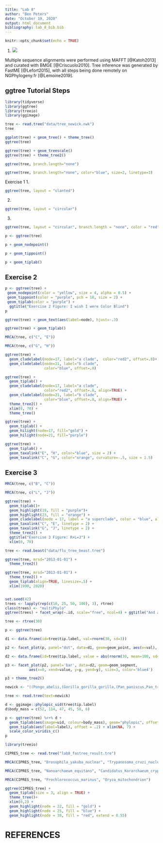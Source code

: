 ---
title: "Lab 8"
author: "Ben Peters"
date: "October 19, 2020"
output: html_document
bibliography: lab_8_bib.bib
---

```{r setup, include=FALSE}
knitr::opts_chunk$set(echo = TRUE)
```

1. ![](images/Tree_image.svg)

Multiple sequence alignments were performed using MAFFT [@Katoh2013] and curated with BMGE [@Criscuolo2010]. Tree inference was generated by FastME [@Lefort2015], with all steps being done remotely on NGPhylogeny.fr [@Lemoine2019].

## ggtree Tutorial Steps
```{r}
library(tidyverse)
library(ggtree)
library(treeio)
library(ggimage)
```

```{r}
tree <- read.tree("data/tree_newick.nwk")
tree
```

```{r}
ggplot(tree) + geom_tree() + theme_tree()
ggtree(tree)
```
```{r}
ggtree(tree) + geom_treescale()
ggtree(tree) + theme_tree2()
```
```{r}
ggtree(tree, branch.length="none")
```
```{r}
ggtree(tree, branch.length="none", color="blue", size=2, linetype=3)
```

Exercise 1
1.
```{r}
ggtree(tree, layout = "slanted")
```
2.
```{r}
ggtree(tree, layout = "circular")
```
3.
```{r}
ggtree(tree, layout = "circular", branch.length = "none", color = "red", size = 3)
```

```{r}
p <- ggtree(tree)

p + geom_nodepoint()

p + geom_tippoint()

p + geom_tiplab()
```

## Exercise 2
```{r}
p <- ggtree(tree) +
 geom_nodepoint(color = "yellow", size = 4, alpha = 0.5) +
 geom_tippoint(color = "purple", pch = 18, size = 2) +
 geom_tiplab(color = "purple") +
  ggtitle("Exercise 2 Figure: I wish I were Color Blind")
p
```

```{r}
ggtree(tree) + geom_text(aes(label=node), hjust=-.3)
```
```{r}
ggtree(tree) + geom_tiplab()
```

```{r}
MRCA(tree, c("C", "E"))
```
```{r}
MRCA(tree, c("G", "H"))
```

```{r}
ggtree(tree) + 
  geom_cladelabel(node=17, label="a clade",  color="red2", offset=.8)+ 
  geom_cladelabel(node=21, label="b clade", 
                  color="blue", offset=.8)
```
```{r}
ggtree(tree) + 
  geom_tiplab() + 
  geom_cladelabel(node=17, label="a clade", 
                  color="red2", offset=.8, align=TRUE) + 
  geom_cladelabel(node=21, label="b clade", 
                  color="blue", offset=.8, align=TRUE) + 
  theme_tree2() + 
  xlim(0, 70) + 
  theme_tree()
```
```{r}
ggtree(tree) + 
  geom_tiplab() + 
  geom_hilight(node=17, fill="gold") + 
  geom_hilight(node=21, fill="purple")
```
```{r}
ggtree(tree) + 
  geom_tiplab() + 
  geom_taxalink("E", "H", color="blue", size = 2) +
  geom_taxalink("C", "G", color="orange", curvature=-.5, size = 1.5)
```

## Exercise 3

```{r}
MRCA(tree, c("B", "C"))
```
```{r}
MRCA(tree, c("L", "J"))
```
```{r}
ggtree(tree) +
  geom_tiplab()+
  geom_highlight(19, fill = "purple")+
  geom_highlight(23, fill = "orange") +
  geom_cladelabel(node = 17, label = "a superclade", color = "blue", align = TRUE) +
  geom_taxalink("C", "E", linetype = 2) +
  geom_taxalink("G", "J", linetype = 2) +
  theme_tree2() +
  ggtitle("Exercise 3 Figure: R+L=J") +
  xlim(0, 70)
```


```{r}
tree <- read.beast("data/flu_tree_beast.tree")

ggtree(tree, mrsd="2013-01-01") + 
  theme_tree2() 

ggtree(tree, mrsd="2013-01-01") + 
  theme_tree2() + 
  geom_tiplab(align=TRUE, linesize=.5) + 
  xlim(1990, 2020) 
```

```{r}

```

```{r}
set.seed(42)
trees <- lapply(rep(c(10, 25, 50, 100), 3), rtree)
class(trees) <- "multiPhylo"
ggtree(trees) + facet_wrap(~.id, scale="free", ncol=4) + ggtitle("And another and another and another")
```

```{r}
tree <- rtree(30)

p <- ggtree(tree)

d1 <- data.frame(id=tree$tip.label, val=rnorm(30, sd=3))

p2 <- facet_plot(p, panel="dot", data=d1, geom=geom_point, aes(x=val), color='red3')

d2 <- data.frame(id=tree$tip.label, value = abs(rnorm(30, mean=100, sd=50)))

p3 <- facet_plot(p2, panel='bar', data=d2, geom=geom_segment, 
           aes(x=0, xend=value, y=y, yend=y), size=3, color='blue4') 

p3 + theme_tree2()
```
```{r}
newick <- "((Pongo_abelii,(Gorilla_gorilla_gorilla,(Pan_paniscus,Pan_troglodytes)Pan,Homo_sapiens)Homininae)Hominidae,Nomascus_leucogenys)Hominoidea;"

tree <- read.tree(text=newick)

d <- ggimage::phylopic_uid(tree$tip.label)
d$body_mass = c(52, 114, 47, 45, 58, 6)

p <- ggtree(tree) %<+% d + 
  geom_tiplab(aes(image=uid, colour=body_mass), geom="phylopic", offset=2.5) +
  geom_tiplab(aes(label=label), offset = .2) + xlim(NA, 7) +
  scale_color_viridis_c()
p
```


```{r}
library(treeio)
```

```{r}
CIPRES_tree <- read.tree("lab8_fastree_result.tre")
```
```{r}
MRCA(CIPRES_tree, "Drosophila_yakuba_nuclear", "Trypanosoma_cruzi_nuclear")
```
```{r}
MRCA(CIPRES_tree, "Nanoarchaeum_equitans", "Candidatus_Korarchaeum_cryptofilum_")
```
```{r}
MRCA(CIPRES_tree, "Prochlorococcus_marinus", "Oryza_mitochondrion")
```

```{r}
ggtree(CIPRES_tree) +
  geom_tiplab(size = 3, align = TRUE) +
  theme_tree()+
  xlim(0,2) +
  geom_highlight(node = 22, fill = "gold") +
  geom_highlight(node = 25, fill = "blue") +
  geom_highlight(node = 30, fill = "red", extend = 0.55)
```


# REFERENCES
